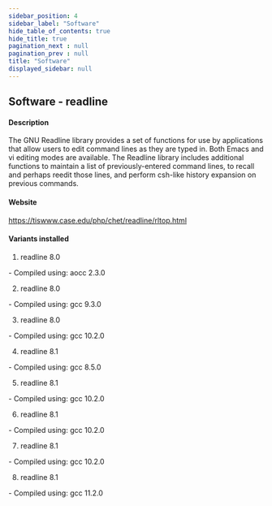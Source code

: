 ```yaml
---
sidebar_position: 4
sidebar_label: "Software"
hide_table_of_contents: true
hide_title: true
pagination_next : null
pagination_prev : null
title: "Software"
displayed_sidebar: null
---
```


## Software - readline


#### Description
The GNU Readline library provides a set of functions for use by applications that allow users to edit command lines as they are typed in. Both Emacs and vi editing modes are available. The Readline library includes additional functions to maintain a list of previously-entered command lines, to recall and perhaps reedit those lines, and perform csh-like history expansion on previous commands.

#### Website
https://tiswww.case.edu/php/chet/readline/rltop.html

#### Variants installed
1. readline 8.0
<div class="ul-circle">
    - Compiled using: aocc 2.3.0
</div>

2. readline 8.0
<div class="ul-circle">
    - Compiled using: gcc 9.3.0
</div>

3. readline 8.0
<div class="ul-circle">
    - Compiled using: gcc 10.2.0
</div>

4. readline 8.1
<div class="ul-circle">
    - Compiled using: gcc 8.5.0
</div>

5. readline 8.1
<div class="ul-circle">
    - Compiled using: gcc 10.2.0
</div>

6. readline 8.1
<div class="ul-circle">
    - Compiled using: gcc 10.2.0
</div>

7. readline 8.1
<div class="ul-circle">
    - Compiled using: gcc 10.2.0
</div>

8. readline 8.1
<div class="ul-circle">
    - Compiled using: gcc 11.2.0
</div>

